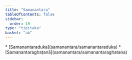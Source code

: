 ```yaml
---
title: "Samanantara"
tableOfContents: false
sidebar:
  order: 19
type: "tipitaka"
basket: "ab"
---
```



<DynamicBreadcrumb />



<TableOfContents>
* [Samanantaraduka](samanantara/samanantaraduka)
* [Samanantaraghaṭanā](samanantara/samanantaraghatana)
</TableOfContents>